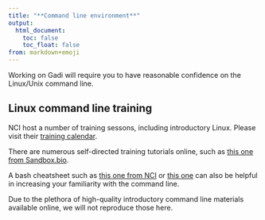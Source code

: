 ```yaml
---
title: "**Command line environment**"
output:
  html_document:
    toc: false
    toc_float: false
from: markdown+emoji
---
```


Working on Gadi will require you to have reasonable confidence on the Linux/Unix command line. 

## Linux command line training

NCI host a number of training sessons, including introductory Linux. Please visit their [training calendar](https://opus.nci.org.au/spaces/Help/pages/48497461/NCI+Training+and+Educational+Events). 

There are numerous self-directed training tutorials online, such as [this one from Sandbox.bio](https://sandbox.bio/tutorials/carpentries-shell-novice/).

A bash cheatsheet such as [this one from NCI](https://opus.nci.org.au/spaces/Help/pages/90308858/Linux+Command+Quick+Reference) or [this one](https://devhints.io/bash) can also be helpful in increasing your familiarity with the command line. 

Due to the plethora of high-quality introductory command line materials available online, we will not reproduce those here. 




